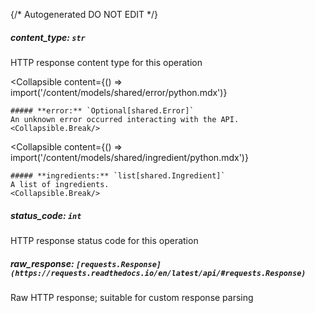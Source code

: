 {/* Autogenerated DO NOT EDIT  */}

##### **content_type:** `str`
HTTP response content type for this operation

<Collapsible
    content={() => import('/content/models/shared/error/python.mdx')}
>
    ##### **error:** `Optional[shared.Error]`
    An unknown error occurred interacting with the API.
    <Collapsible.Break/>
</Collapsible>

<Collapsible
    content={() => import('/content/models/shared/ingredient/python.mdx')}
>
    ##### **ingredients:** `list[shared.Ingredient]`
    A list of ingredients.
    <Collapsible.Break/>
</Collapsible>

##### **status_code:** `int`
HTTP response status code for this operation

##### **raw_response:** `[requests.Response](https://requests.readthedocs.io/en/latest/api/#requests.Response)`
Raw HTTP response; suitable for custom response parsing

